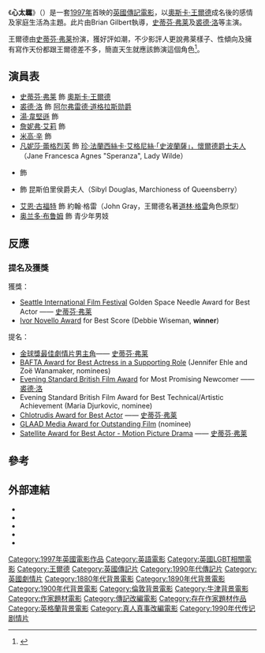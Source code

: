 {{noteTA
|T=zh-hk:心太羈;zh-hans:王尔德;zh-tw:王爾德和他的情人;
|G1=Show
|1=zh-hk:心太羈;zh-hans:王尔德;zh-tw:王爾德和他的情人;}}
{{Infobox Film 
| name     = 心太羈
| original_name = Wilde
| image    = WildePoster.jpg
| image_size     = 
| caption  = 電影的意大利版海報
| director = {{link-en|Brian Gilbert|Brian Gilbert (director)}}
| producer = [[Marc_Samuelson|Marc Samuelson]]<br>[[Peter_Samuelson|Peter Samuelson]]
| writer   = {{link-en|朱利安·米契爾|Julian Mitchell}}
| based_on = [[Richard_Ellmann|Richard Ellmann]]的書
| starring = [[史蒂芬·弗莱|史蒂芬·弗莱]]<br>[[裘德·洛|裘德·洛]]<br>[[珍妮佛·艾莉|珍妮佛·艾莉]]<br>[[米高·辛|米高·辛]]
| music          = [[Debbie_Wiseman|Debbie Wiseman]]
| cinematography = Martin Fuhrer
| editing        = Michael Bradsell
| distributor    = [[索尼经典影片|索尼经典影片]]
| released    = {{film date|1997|10|15|[[西班牙|西班牙]]}}
| runtime     = 118分鐘
| country     = [[英國電影|英國]]
| language    = [[英語|英語]]
| budget      = $1千萬[[美元|美元]]（估計）
| gross       = $2,158,775美元
| preceded_by = 
| followed_by = 
}}
《'''心太羈'''》（{{lang-en|Wilde}}）是一套[[1997年電影|1997年]]首映的[[英國電影|英國]][[傳記電影|傳記電影]]，以[[奧斯卡·王爾德|奧斯卡·王爾德]]成名後的感情及家庭生活為主題。此片由Brian Gilbert執導，[[史蒂芬·弗莱|史蒂芬·弗莱]]及[[裘德·洛|裘德·洛]]等主演。

王爾德由[[史蒂芬·弗莱|史蒂芬·弗莱]]扮演，獲好評如潮，不少影評人更說弗莱樣子、性傾向及擁有寫作天份都跟王爾德差不多，簡直天生就應該飾演這個角色<ref>{{cite web|url=http://movies.yahoo.com/movie/contributor/1800026862/bio|title=Stephen Fry Biography|deadurl=yes|archiveurl=https://web.archive.org/web/20091227011432/http://movies.yahoo.com/movie/contributor/1800026862/bio|archivedate=2009-12-27}}</ref>。

==演員表==
* [[史蒂芬·弗莱|史蒂芬·弗莱]] 飾 [[奧斯卡·王爾德|奧斯卡·王爾德]]
* [[裘德·洛|裘德·洛]] 飾 [[阿尔弗雷德·道格拉斯勋爵|阿尔弗雷德·道格拉斯勋爵]]
* [[湯·韋堅遜|湯·韋堅遜]] 飾 {{link-en|約翰·道格拉斯，第9代昆斯伯里侯爵|John Douglas, 9th Marquess of Queensberry}}
* [[詹妮弗·艾莉|詹妮弗·艾莉]] 飾 {{link-en|康斯坦斯·勞埃德|Constance Lloyd}}
* [[米高·辛|米高·辛]] 飾 {{link-en|羅比·羅斯|Robbie Ross}}
* [[凡妮莎·蕾格烈芙|凡妮莎·蕾格烈芙]] 飾 [[珍·懷爾德|珍·法蘭西絲卡·艾格尼絲·「史波蘭薩」，懷爾德爵士夫人]]（Jane Francesca Agnes "Speranza", Lady Wilde）
* {{link-en|Zoë Wanamaker|Zoë Wanamaker}} 飾 {{link-en|Ada Leverson|Ada Leverson}}
* {{link-en|姬瑪·鍾斯|Gemma Jones}} 飾 昆斯伯里侯爵夫人（Sibyl Douglas, Marchioness of Queensberry）
* [[艾恩·古福特|艾恩·古福特]] 飾 約翰·格雷（John Gray，王爾德名著[[道林·格雷的画像|道林·格雷]]角色原型） 
* [[奥兰多·布鲁姆|奥兰多·布鲁姆]] 飾 青少年男妓

==反應==
===提名及獲獎===
獲獎：
*[[Seattle_International_Film_Festival|Seattle International Film Festival]] Golden Space Needle Award for Best Actor —— [[史蒂芬·弗莱|史蒂芬·弗莱]]
*[[Ivor_Novello_Awards|Ivor Novello Award]] for Best Score (Debbie Wiseman, '''winner''')

提名：
*[[金球獎|金球獎]][[金球獎最佳劇情片男主角|最佳劇情片男主角]]—— [[史蒂芬·弗莱|史蒂芬·弗莱]]
*[[BAFTA_Award_for_Best_Actress_in_a_Supporting_Role|BAFTA Award for Best Actress in a Supporting Role]] (Jennifer Ehle and Zoë Wanamaker, nominees)
*[[Evening_Standard_British_Film_Awards|Evening Standard British Film Award]] for Most Promising Newcomer —— [[裘德·洛|裘德·洛]]
*Evening Standard British Film Award for Best Technical/Artistic Achievement (Maria Djurkovic, nominee)
*[[Chlotrudis_Awards_1999|Chlotrudis Award for Best Actor]] —— [[史蒂芬·弗莱|史蒂芬·弗莱]]
*[[GLAAD_Media_Awards|GLAAD Media Award for Outstanding Film]] (nominee)
*[[Satellite_Award_for_Best_Actor_-_Motion_Picture_Drama|Satellite Award for Best Actor - Motion Picture Drama]] —— [[史蒂芬·弗莱|史蒂芬·弗莱]]

==參考==
{{reflist}}

==外部連結==
* {{official|http://www.oscarwilde.com/wilde.html|Wilde}}
* {{Amg movie|158631}}
* {{imdb title|id=0120514}}
* {{mojo title|id=wilde}}
* {{rotten-tomatoes|id=wilde}}

{{DEFAULTSORT:Wilde (Film)}}
[[Category:1997年英國電影作品|Category:1997年英國電影作品]]
[[Category:英語電影|Category:英語電影]]
[[Category:英國LGBT相關電影|Category:英國LGBT相關電影]]
[[Category:王爾德|Category:王爾德]]
[[Category:英國傳記片|Category:英國傳記片]]
[[Category:1990年代傳記片|Category:1990年代傳記片]]
[[Category:英國劇情片|Category:英國劇情片]]
[[Category:1880年代背景電影|Category:1880年代背景電影]]
[[Category:1890年代背景電影|Category:1890年代背景電影]]
[[Category:1900年代背景電影|Category:1900年代背景電影]]
[[Category:倫敦背景電影|Category:倫敦背景電影]]
[[Category:牛津背景電影|Category:牛津背景電影]]
[[Category:作家題材電影|Category:作家題材電影]]
[[Category:傳記改編電影|Category:傳記改編電影]]
[[Category:存在作家題材作品|Category:存在作家題材作品]]
[[Category:英格蘭背景電影|Category:英格蘭背景電影]]
[[Category:真人真事改編電影|Category:真人真事改編電影]]
[[Category:1990年代传记剧情片|Category:1990年代传记剧情片]]